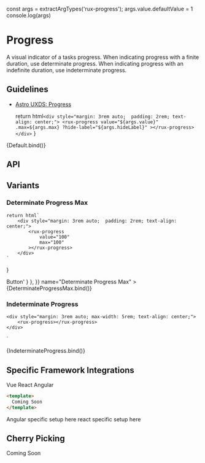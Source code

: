 const args = extractArgTypes('rux-progress');
args.value.defaultValue = 1
console.log(args)

<Meta
    title="Components/Progress"
    component="rux-progress"
    argTypes={args}
    />

# Progress

A visual indicator of a tasks progress. When indicating progress with a finite duration, use determinate progress. When indicating progress with an indefinite duration, use indeterminate progress.

## Guidelines

-   [Astro UXDS: Progress](https://astrouxds.com/components/progress/)

    return html`
        <div style="margin: 3rem auto;  padding: 2rem; text-align: center;">
            <rux-progress
                value="${args.value}"
                .max=${args.max}
                ?hide-label="${args.hideLabel}"
            ></rux-progress>
        </div>
    `
}

<Canvas>
    <Story name="Default">
      {Default.bind()}
    </Story>
</Canvas>

## API

<ArgsTable of="rux-progress" />


## Variants

### Determinate Progress Max

    return html`
        <div style="margin: 3rem auto;  padding: 2rem; text-align: center;">
            <rux-progress
                value="100"
                max="100"
            ></rux-progress>
        </div>
    `
}

<Canvas>
    <Story
        parameters={{
            docs: { source: { code: '<rux-button>Button</rux-button>' } },
        }}
        name="Determinate Progress Max"
    >
        {DeterminateProgressMax.bind()}
    </Story>
</Canvas>

### Indeterminate Progress

    <div style="margin: 3rem auto; max-width: 5rem; text-align: center;">
        <rux-progress></rux-progress>
    </div>
`

<Canvas>
    <Story name="Indeterminate Progress">
        {IndeterminateProgress.bind()}
    </Story>
</Canvas>

## Specific Framework Integrations

<div>
<rux-tabs small id="tab-set-id-1">
<rux-tab id="tab-id-1">Vue</rux-tab>
<rux-tab id="tab-id-2">React</rux-tab>
<rux-tab id="tab-id-3">Angular</rux-tab>
</rux-tabs>

<rux-tab-panels aria-labelledby="tab-set-id-1">
  <rux-tab-panel aria-labelledby="tab-id-1">

```html
<template>
  Coming Soon
</template>
```

  </rux-tab-panel>
  <rux-tab-panel aria-labelledby="tab-id-2">
    Angular specific setup here
  </rux-tab-panel>
  <rux-tab-panel aria-labelledby="tab-id-3">
    react specific setup here
  </rux-tab-panel>
</rux-tab-panels>
</div>

## Cherry Picking

Coming Soon
